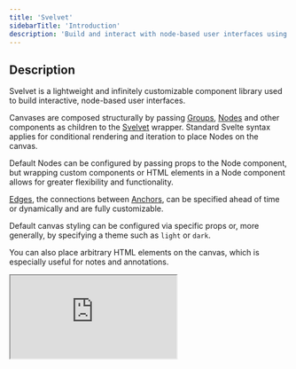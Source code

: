 ```yaml
---
title: 'Svelvet'
sidebarTitle: 'Introduction'
description: 'Build and interact with node-based user interfaces using Svelte'
---
```


## Description

Svelvet is a lightweight and infinitely customizable component library used to build interactive, node-based user interfaces.

Canvases are composed structurally by passing [Groups](/components/group), [Nodes](/components/node) and other components as children to the [Svelvet](/components/svelvet) wrapper. Standard Svelte syntax applies for conditional rendering and iteration to place Nodes on the canvas.

Default Nodes can be configured by passing props to the Node component, but wrapping custom components or HTML elements in a Node component allows for greater flexibility and functionality.

[Edges](/components/edge), the connections between [Anchors](/components/anchor), can be specified ahead of time or dynamically and are fully customizable.

Default canvas styling can be configured via specific props or, more generally, by specifying a theme such as `light` or `dark`.

You can also place arbitrary HTML elements on the canvas, which is especially useful for notes and annotations.

<iframe
	src="https://stackblitz.com/edit/svelvet-v9?embed=1&file=src/routes/+page.svelte&hideExplorer=1&hideNavigation=1&view=preview"
	style={{ width: '100%', height: '500px', borderRadius: '15px' }}
></iframe>
